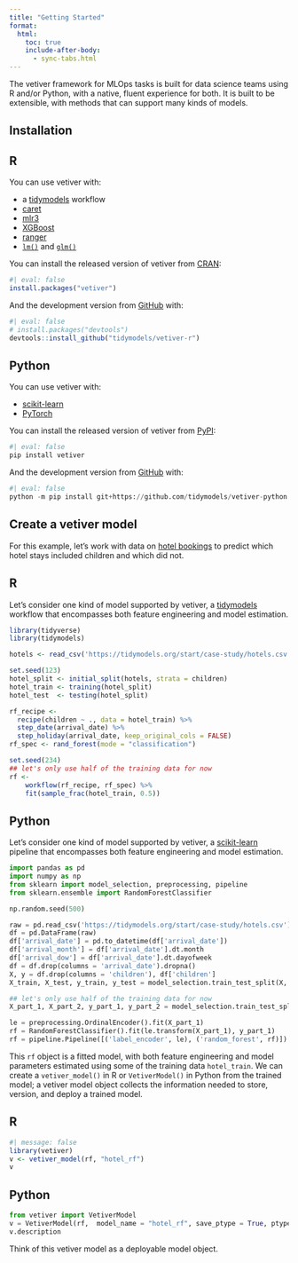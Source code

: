 ```yaml
---
title: "Getting Started"
format:
  html:
    toc: true
    include-after-body:
      - sync-tabs.html
---
```


The vetiver framework for MLOps tasks is built for data science teams using R and/or Python, with a native, fluent experience for both. It is built to be extensible, with methods that can support many kinds of models.

## Installation

::: panel-tabset

## R

You can use vetiver with:

- a [tidymodels](https://www.tidymodels.org/) workflow
- [caret](https://topepo.github.io/caret/)
- [mlr3](https://mlr3.mlr-org.com/)
- [XGBoost](https://xgboost.readthedocs.io/en/latest/R-package/)
- [ranger](https://cran.r-project.org/package=ranger)
- [`lm()`](https://stat.ethz.ch/R-manual/R-patched/library/stats/html/lm.html) and [`glm()`](https://stat.ethz.ch/R-manual/R-patched/library/stats/html/glm.html)

You can install the released version of vetiver from [CRAN](https://cran.r-project.org/package=vetiver):

```r
#| eval: false
install.packages("vetiver")
```

And the development version from [GitHub](https://github.com/tidymodels/vetiver-r) with:

```r
#| eval: false
# install.packages("devtools")
devtools::install_github("tidymodels/vetiver-r")
```

## Python

You can use vetiver with:

- [scikit-learn](https://scikit-learn.org/)
- [PyTorch](https://pytorch.org/)

You can install the released version of vetiver from [PyPI](https://pypi.org/project/vetiver/):

```python
#| eval: false
pip install vetiver
```

And the development version from [GitHub](https://github.com/tidymodels/vetiver-python) with:

```python
#| eval: false
python -m pip install git+https://github.com/tidymodels/vetiver-python
```


:::

## Create a vetiver model

For this example, let's work with data on [hotel bookings](https://www.tidymodels.org/start/case-study/) to predict which hotel stays included children and which did not.

::: panel-tabset

## R

Let’s consider one kind of model supported by vetiver, a [tidymodels](https://www.tidymodels.org/) workflow that encompasses both feature engineering and model estimation.

```r
library(tidyverse)
library(tidymodels)

hotels <- read_csv('https://tidymodels.org/start/case-study/hotels.csv')

set.seed(123)
hotel_split <- initial_split(hotels, strata = children)
hotel_train <- training(hotel_split)
hotel_test  <- testing(hotel_split)

rf_recipe <- 
  recipe(children ~ ., data = hotel_train) %>% 
  step_date(arrival_date) %>% 
  step_holiday(arrival_date, keep_original_cols = FALSE)
rf_spec <- rand_forest(mode = "classification")

set.seed(234)
## let's only use half of the training data for now
rf <-
    workflow(rf_recipe, rf_spec) %>%
    fit(sample_frac(hotel_train, 0.5))
```


## Python

Let’s consider one kind of model supported by vetiver, a [scikit-learn](https://scikit-learn.org/) pipeline that encompasses both feature engineering and model estimation.

```python
import pandas as pd
import numpy as np
from sklearn import model_selection, preprocessing, pipeline
from sklearn.ensemble import RandomForestClassifier

np.random.seed(500)

raw = pd.read_csv('https://tidymodels.org/start/case-study/hotels.csv')
df = pd.DataFrame(raw)
df['arrival_date'] = pd.to_datetime(df['arrival_date'])
df['arrival_month'] = df['arrival_date'].dt.month
df['arrival_dow'] = df['arrival_date'].dt.dayofweek
df = df.drop(columns = 'arrival_date').dropna()
X, y = df.drop(columns = 'children'), df['children']
X_train, X_test, y_train, y_test = model_selection.train_test_split(X, y, test_size = 0.25)

## let's only use half of the training data for now
X_part_1, X_part_2, y_part_1, y_part_2 = model_selection.train_test_split(X_train, y_train, test_size = 0.5)

le = preprocessing.OrdinalEncoder().fit(X_part_1)
rf = RandomForestClassifier().fit(le.transform(X_part_1), y_part_1)
rf = pipeline.Pipeline([('label_encoder', le), ('random_forest', rf)])
```

:::

This `rf` object is a fitted model, with both feature engineering and model parameters estimated using some of the training data `hotel_train`. We can create a `vetiver_model()` in R or `VetiverModel()` in Python from the trained model; a vetiver model object collects the information needed to store, version, and deploy a trained model.

::: panel-tabset

## R 

```r
#| message: false
library(vetiver)
v <- vetiver_model(rf, "hotel_rf")
v
```


## Python

```python
from vetiver import VetiverModel
v = VetiverModel(rf,  model_name = "hotel_rf", save_ptype = True, ptype_data = X_part_1)
v.description
```

:::

Think of this vetiver model as a deployable model object.

